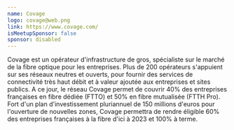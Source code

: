 ```yaml
---
name: Covage
logo: covage@web.png
link: https://www.covage.com/
isMeetupSponsor: false
sponsor: disabled
---
```


Covage est un opérateur d'infrastructure de gros, spécialiste sur le marché de
la fibre optique pour les entreprises. Plus de 200 opérateurs s'appuient sur
ses réseaux neutres et ouverts, pour fournir des services de connectivité très
haut débit et à valeur ajoutée aux entreprises et sites publics. A ce jour, le
réseau Covage permet de couvrir 40% des entreprises françaises en fibre dédiée
(FTTO) et 50% en fibre mutualisée (FTTH Pro). Fort d'un plan d'investissement
pluriannuel de 150 millions d'euros pour l'ouverture de nouvelles zones, Covage
permettra de rendre éligible 60% des entreprises françaises à la fibre d'ici à
2023 et 100% à terme.
